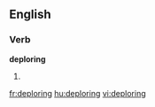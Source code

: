 
==English==

===Verb===
'''deploring'''

# {{present participle of|[[deplore]]}}

[[fr:deploring]]
[[hu:deploring]]
[[vi:deploring]]